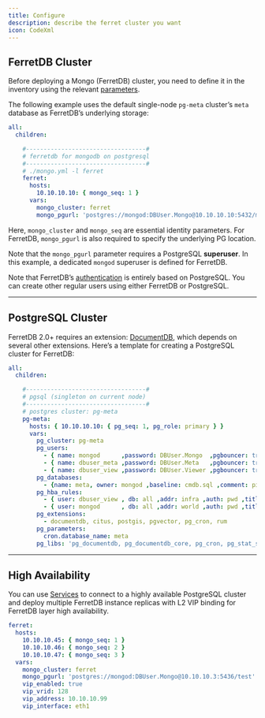 ```yaml
---
title: Configure
description: describe the ferret cluster you want
icon: CodeXml
---
```



## FerretDB Cluster

Before deploying a Mongo (FerretDB) cluster, you need to define it in the inventory using the relevant [parameters](https://pigsty.io/docs/ferret/config/#parameters).

The following example uses the default single-node `pg-meta` cluster’s `meta` database as FerretDB’s underlying storage:

```yaml
all:
  children:

    #----------------------------------#
    # ferretdb for mongodb on postgresql
    #----------------------------------#
    # ./mongo.yml -l ferret
    ferret:
      hosts:
        10.10.10.10: { mongo_seq: 1 }
      vars:
        mongo_cluster: ferret
        mongo_pgurl: 'postgres://mongod:DBUser.Mongo@10.10.10.10:5432/meta'
```

Here, `mongo_cluster` and `mongo_seq` are essential identity parameters. For FerretDB, `mongo_pgurl` is also required to specify the underlying PG location.

Note that the `mongo_pgurl` parameter requires a PostgreSQL **superuser**. In this example, a dedicated `mongod` superuser is defined for FerretDB.

Note that FerretDB’s [authentication](https://docs.ferretdb.io/security/authentication/) is entirely based on PostgreSQL. You can create other regular users using either FerretDB or PostgreSQL.

------

## PostgreSQL Cluster

FerretDB 2.0+ requires an extension: [DocumentDB](/ext/documentdb), which depends on several other extensions. Here’s a template for creating a PostgreSQL cluster for FerretDB:

```yaml
all:
  children:

    #----------------------------------#
    # pgsql (singleton on current node)
    #----------------------------------#
    # postgres cluster: pg-meta
    pg-meta:
      hosts: { 10.10.10.10: { pg_seq: 1, pg_role: primary } }
      vars:
        pg_cluster: pg-meta
        pg_users:
          - { name: mongod      ,password: DBUser.Mongo  ,pgbouncer: true ,roles: [dbrole_admin ] ,superuser: true ,comment: ferretdb super user }
          - { name: dbuser_meta ,password: DBUser.Meta   ,pgbouncer: true ,roles: [dbrole_admin]    ,comment: pigsty admin user }
          - { name: dbuser_view ,password: DBUser.Viewer ,pgbouncer: true ,roles: [dbrole_readonly] ,comment: read-only viewer for meta database }
        pg_databases:
          - {name: meta, owner: mongod ,baseline: cmdb.sql ,comment: pigsty meta database ,schemas: [pigsty] ,extensions: [ documentdb, postgis, vector, pg_cron, rum ]}
        pg_hba_rules:
          - { user: dbuser_view , db: all ,addr: infra ,auth: pwd ,title: 'allow grafana dashboard access cmdb from infra nodes' }
          - { user: mongod      , db: all ,addr: world ,auth: pwd ,title: 'mongodb password access from everywhere' }
        pg_extensions:
          - documentdb, citus, postgis, pgvector, pg_cron, rum
        pg_parameters:
          cron.database_name: meta
        pg_libs: 'pg_documentdb, pg_documentdb_core, pg_cron, pg_stat_statements, auto_explain'  # add timescaledb to shared_preload_libraries
```

------

## High Availability

You can use [Services](https://pigsty.io/docs/concept/svc/) to connect to a highly available PostgreSQL cluster and deploy multiple FerretDB instance replicas with L2 VIP binding for FerretDB layer high availability.

```yaml
ferret:
  hosts:
    10.10.10.45: { mongo_seq: 1 }
    10.10.10.46: { mongo_seq: 2 }
    10.10.10.47: { mongo_seq: 3 }
  vars:
    mongo_cluster: ferret
    mongo_pgurl: 'postgres://mongod:DBUser.Mongo@10.10.10.3:5436/test'
    vip_enabled: true
    vip_vrid: 128
    vip_address: 10.10.10.99
    vip_interface: eth1
```

